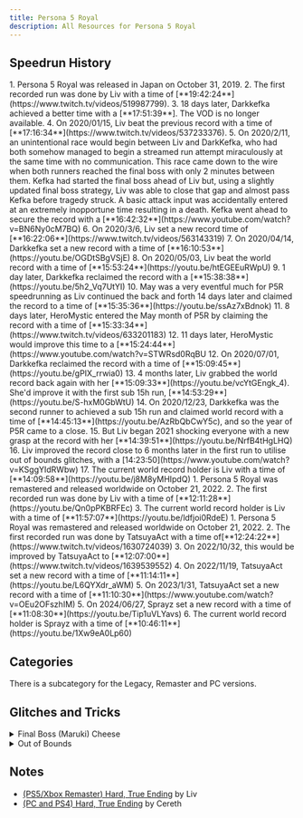 ```yaml
---
title: Persona 5 Royal
description: All Resources for Persona 5 Royal
---
```



<DocsHero 
    content="Persona 5 Royal is the fifth mainline entry in the persona series. Its expansion, Royal, added new content."
    srcUrl={cover}
    alt="Persona 5 Royal Cover"
/>

<LinkCard title="Leaderboards" href="https://www.speedrun.com/p5r" description="See all the submitted runs on Speedrun.com"/>

## Speedrun History
<Tabs>
<TabItem label="Hard, True Ending - Legacy">
        <Steps>
            1. Persona 5 Royal was released in Japan on October 31, 2019.
            2. The first recorded run was done by Liv with a time of [**19:42:24**](https://www.twitch.tv/videos/519987799).
            3. 18 days later, Darkkefka achieved a better time with a [**17:51:39**]. The VOD is no longer available.
            4. On 2020/01/15, Liv beat the previous record with a time of [**17:16:34**](https://www.twitch.tv/videos/537233376). 
            5. On 2020/2/11, an unintentional race would begin between Liv and DarkKefka, who had both somehow managed to begin a streamed run attempt miraculously at the same time with no communication. This race came down to the wire when both runners reached the final boss with only 2 minutes between them. Kefka had started the final boss ahead of Liv but, using a slightly updated final boss strategy, Liv was able to close that gap and almost pass Kefka before tragedy struck. A basic attack input was accidentally entered at an extremely inopportune time resulting in a death. Kefka went ahead to secure the record with a [**16:42:32**](https://www.youtube.com/watch?v=BN6Ny0cM7BQ)
            6. On 2020/3/6, Liv set a new record time of [**16:22:06**](https://www.twitch.tv/videos/563143319)
            7. On 2020/04/14, Darkkefka set a new record with a time of [**16:10:53**](https://youtu.be/OGDtSBgVSjE)
            8. On 2020/05/03, Liv beat the world record with a time of [**15:53:24**](https://youtu.be/htEGEEuRWpU)
            9. 1 day later, Darkkefka reclaimed the record with a [**15:38:38**](https://youtu.be/5h2_Vq7UtYI)
            10. May was a very eventful much for P5R speedrunning as Liv continued the back and forth 14 days later and claimed the record to a time of [**15:35:36**](https://youtu.be/ssAz7xBdnok)
            11. 8 days later, HeroMystic entered the May month of P5R by claiming the record with a time of [**15:33:34**](https://www.twitch.tv/videos/633201183)
            12. 11 days later, HeroMystic would improve this time to a [**15:24:44**](https://www.youtube.com/watch?v=STWRsd0RqBU
            12. On 2020/07/01, Darkkefka reclaimed the record with a time of [**15:09:45**](https://youtu.be/gPIX_rrwia0)
            13. 4 months later, Liv grabbed the world record back again with her [**15:09:33**](https://youtu.be/vcYtGEngk_4). She'd improve it with the first sub 15h run, [**14:53:29**](https://youtu.be/S-hxM0GbWtU)
            14. On 2020/12/23, Darkkefka was the second runner to achieved a sub 15h run and claimed world record with a time of [**14:45:13**](https://youtu.be/AzRbQbCwY5c), and so the year of P5R came to a close.
            15. But Liv began 2021 shocking everyone with a new grasp at the record with her [**14:39:51**](https://youtu.be/NrfB4tHgLHQ)
            16. Liv improved the record close to 6 months later in the first run to utilise out of bounds glitches, with a [14:23:50](https://www.youtube.com/watch?v=KSggYIdRWbw)
            17. The current world record holder is Liv with a time of [**14:09:58**](https://youtu.be/j8M8yMHIpdQ)
        </Steps>
    </TabItem>
    <TabItem label="Hard, True Ending - Remaster">
        <Steps>
            1. Persona 5 Royal was remastered and released worldwide on October 21, 2022.
            2. The first recorded run was done by Liv with a time of [**12:11:28**](https://youtu.be/Qn0pPKBRFEc)
            3. The current world record holder is Liv with a time of [**11:57:07**](https://youtu.be/ldfjoi0RdeE)
        </Steps>
    </TabItem>
    <TabItem label="Hard, True Ending - PC">
        <Steps>
            1. Persona 5 Royal was remastered and released worldwide on October 21, 2022.
            2. The first recorded run was done by TatsuyaAct with a time of[**12:24:22**](https://www.twitch.tv/videos/1630724039)
            3. On 2022/10/32, this would be improved by TatsuyaAct to [**12:07:00**](https://www.twitch.tv/videos/1639539552)
            4. On 2022/11/19, TatsuyaAct set a new record with a time of [**11:14:11**](https://youtu.be/L6QYXdr_aWM)
            5. On 2023/1/31, TatsuyaAct set a new record with a time of [**11:10:30**](https://www.youtube.com/watch?v=OEu2OFszhIM)
            5. On 2024/06/27, Sprayz set a new record with a time of [**11:08:30**](https://youtu.be/Tip1uVLYavs)
            6. The current world record holder is Sprayz with a time of [**10:46:11**](https://youtu.be/1Xw9eA0Lp60)
        </Steps>
    </TabItem>
</Tabs>


## Categories
<CardGrid>
    <Card title="Hard, True Ending">There is a subcategory for the Legacy, Remaster and PC versions.</Card>
</CardGrid>

## Glitches and Tricks
<details>
<summary>Final Boss (Maruki) Cheese</summary>

The Maruki cheese involves using a persona with both repel physical and repel light. This renders you completely invulnerable to all but 2 of Maruki's attacks, one of which he'll only be able to use a single time in his 1st phase and the other he will only use twice in his 2nd phase. The second half of the cheese involves getting a persona with Endure (or using Boss Undies), and another with Enduring Soul, which allows you to survive his Tyrant Chaos attack for free both times. This cheese is significant as up until this point Maruki was requiring runners perform significant prep work throughout their route, as well as generally being a nuisance to fight.

The initial setup of this cheese was found by Liv, in early February of 2020.
</details>

<details>
<summary>Out of Bounds</summary>

Out of Bounds involves going outside of the intended boundaries of the game world, and can be used to sequence break a game. In Persona 5 Royal, this largely involves skipping over boss fights. One particularly Out of Bounds in Royal works very similarly to the original Persona 5. Namely, we utilize the collision of shadows to force us out of bounds.

This involves having a shadow push us into the ground via its collision, enabling us to lose height, clip underneath the map and move to areas we normally shouldn't be able to access at that point.

Usually, this is done by climbing up a ledge at the right moment, sliding underneath an object at the right movement or, most typically, running between a shadow and another object it is very close to, such as a wall or pillar and pause buffering a throwable item at the right moment. Other ways can involve abusing systems in the game that will automatically take control of Joker after positioning a shadow correctly, such as banging on a door, opening a door or pressing a button.

Once you're out of bounds you can access other areas by using two differing methods to both lose height and gain height again. To lose height after clipping out of bounds you want to run in triangular motions very rapidly, and to gain height you want to pivot Joker in a specific way and at a specific angle. 

There were many people involved in both the discovery and full utilisation of out of bounds in Persona 5 Royal and they all deserve a mention, here are some of the accomplishments below and the people involved. This will only be including skips currently involved in the run (or can be) and/or skips that involve making the run faster.

            1. Initial Out of Bounds discovery(https://www.twitch.tv/videos/550792341) on **2020/5/12** by Liv 
            2. First Practical Use(https://www.youtube.com/watch?v=lJ4QEVuUf4s) on **2020/7/13** by Shady
            3. Gaining Height Out of Bounds(https://twitter.com/NotShady_/status/1283545641910771712) on **2020/7/16** by Shady
            4. Mementos Depths Final Puzzle Skip(https://www.youtube.com/watch?v=vQbTrna83ws) on **2021/1/21** by Liv
            5. Method of using the Collision of Shadows to achieve Out of Bounds on **2021/2/16** by LasigMonke/Vivi
            6. Rat Maze 1 Skip(https://www.youtube.com/watch?v=jMx04c8R8x8) on **2021/2/16** by Liv
            7. Rat Maze 2 Skip(https://www.youtube.com/watch?v=NMy0SYoijpk) on **2021/2/16** by Liv
            8. Shido's Palace Skip on **2021/2/16** by LasigMonke/Vivi
            9. Director Mini-Bosses Skip (Okumura's Palace) on **2021/5/24** by LasigMonke/Vivi
            10. Viable/Consistent Surt Skip Method on **2020/8/**XX by Liv
            11. Tape 1 Skip by LasigMonke/Vivi and RoseXorn (Exact timeline on this is unknown)
            12. Kaneshiro's Palace Basement Skip on **2021/12/5** by RoseXorn
</details>

## Notes
- [(PS5/Xbox Remaster) Hard, True Ending](https://docs.google.com/document/d/1J5WmMLxae_1ggAnUqbaVaBpImqhYuuNEPaD8n5tI26g) by Liv
- [(PC and PS4) Hard, True Ending](https://docs.google.com/spreadsheets/d/137cPv-42HTaTS37VrUGIp-xn6ZEagtBl39r9lzdaILI) by Cereth







